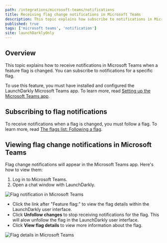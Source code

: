 ```yaml
---
path: /integrations/microsoft-teams/notifications
title: Receiving flag change notifications in Microsoft Teams
description: This topic explains how subscribe to notifications in Microsoft Teams.
published: true
tags: ['microsoft teams', 'notification']
site: launchDarklyOnly
---
```


## Overview

This topic explains how to receive notifications in Microsoft Teams when a feature flag is changed. You can subscribe to notifications for a specific flag.

To use this feature, you must have installed and configured the LaunchDarkly Microsoft Teams app. To learn more, read [Setting up the Microsoft Teams app](/integrations/microsoft-teams/setting-up).

## Subscribing to flag notifications

To receive notifications when a flag is changed, you must follow a flag. To learn more, read [The flags list: Following a flag](/home/organize/flags-list#following-flags).

## Viewing flag change notifications in Microsoft Teams

Flag change notifications will appear in the Microsoft Teams app. Here's how to view them:

1. Log in to Microsoft Teams.
2. Open a chat window with LaunchDarkly.

![Flag notification in Microsoft Teams](teams-ld-flag-notification.png)

- Click the link after "Feature flag:" to view the flag details within the LaunchDarkly user interface.
- Click **Unfollow changes** to stop receiving notifications for the flag. This will alow unfollow the flag in the LaunchDarkly user interface.
- Click **View flag details** to view more information about the flag.

![Flag details in Microsoft Teams](teams-ld-flag-details.png)
